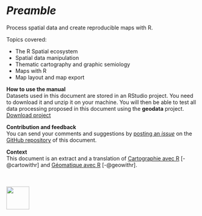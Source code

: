 # *Preamble* {.unnumbered}

Process spatial data and create reproducible maps with R. 

Topics covered:  

- The R Spatial ecosystem
- Spatial data manipulation
- Thematic cartography and graphic semiology
- Maps with R
- Map layout and map export

**How to use the manual**    
Datasets used in this document are stored in an RStudio project. 
You need to download it and unzip it on your machine. You will then be able to test all data processing proposed in this document using the **geodata** project.  
[Download project](https://rcarto.github.io/cartograpy_with_r/geodata.zip){.btn .btn-primary .btn-sm role=“button”}  

**Contribution and feedback**    
You can send your comments and suggestions by [posting an *issue*](https://github.com/rCarto/cartography_with_r/issues) on the [GitHub repository](https://github.com/rCarto/cartography_with_r) of this document. 


**Context**  
This document is an extract and a translation of [Cartographie avec R](https://rcarto.github.io/cartographie_avec_r/) [-@cartowithr] and [Géomatique avec R](https://rcarto.github.io/geomatique_avec_r/) [-@geowithr].


<br><br>![](img/logo_footer.svg){height=60px fi-align="center"}
